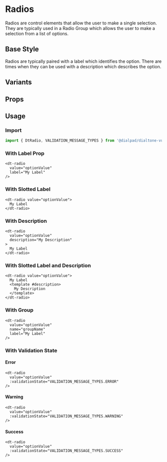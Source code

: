 
# Radios

<Subtitle>
  Radios are control elements that allow the user to make a single selection. They are typically used in a Radio Group
  which allows the user to make a selection from a list of options.
</Subtitle>

## Base Style

Radios are typically paired with a label which identifies the option. There are times when they can be used with a
description which describes the option.

<Canvas>
  <Story id="forms-radio--default" />
</Canvas>

## Variants

<Canvas>
  <Story id="forms-radio--variants" />
</Canvas>

## Props

<ArgsTable of={DtRadio} />

## Usage

### Import

```jsx
import { DtRadio, VALIDATION_MESSAGE_TYPES } from '@dialpad/dialtone-vue';
```

### With Label Prop

```vue
<dt-radio
  value="optionValue"
  label="My Label"
/>
```

### With Slotted Label

```vue
<dt-radio value="optionValue">
  My Label
</dt-radio>
```

### With Description

```vue
<dt-radio
  value="optionValue"
  description="My Description"
>
  My Label
</dt-radio>
```

### With Slotted Label and Description

```vue
<dt-radio value="optionValue">
  My Label
  <template #description>
    My Description
  </template>
</dt-radio>
```

### With Group

```vue
<dt-radio
  value="optionValue"
  name="groupName"
  label="My Label"
/>
```

### With Validation State

<h4 style={{ color: 'red' }}>Error</h4>

```vue
<dt-radio
  value="optionValue"
  :validationState="VALIDATION_MESSAGE_TYPES.ERROR"
/>
```

<h4 style={{ color: 'Goldenrod' }}>Warning</h4>

```vue
<dt-radio
  value="optionValue"
  :validationState="VALIDATION_MESSAGE_TYPES.WARNING"
/>
```

<h4 style={{ color: 'green' }}>Success</h4>

```vue
<dt-radio
  value="optionValue"
  :validationState="VALIDATION_MESSAGE_TYPES.SUCCESS"
/>
```
